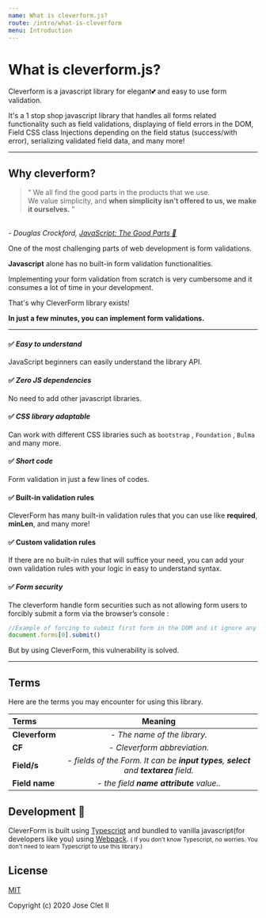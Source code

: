 ```yaml
---
name: What is cleverform.js?
route: /intro/what-is-cleverform
menu: Introduction
---
```



# What is cleverform.js?

Cleverform is a javascript library for elegant💕 and easy to use form validation.

It's a 1 stop shop javascript library that handles all forms related functionality such as field validations, displaying of field errors in the DOM, Field CSS class Injections depending on the field status (success/with error), serializing validated field data, and many more!


---

## Why cleverform?

> “ We all find the good parts in the products that we use.<br/>We value simplicity, and <b>when simplicity isn’t offered to us, we make it ourselves.</b> ”
<br/>
<i>- Douglas Crockford, <a target='_new' title='Book about Javascript'  href='https://www.goodreads.com/book/show/2998152-javascript'>JavaScript: The Good Parts 📖 </a></i> 

One of the most challenging parts of web development is form validations.

__Javascript__ alone has no built-in form validation functionalities.

Implementing your form validation from scratch is very cumbersome and it consumes a lot of time in your development. 

That's why CleverForm library exists!

__In just a few minutes, you can implement form validations.__

___

#### ✅ _Easy to understand_ 
JavaScript beginners can easily understand the library API.


#### ✅ _Zero JS dependencies_
No need to add other javascript libraries.

#### ✅ _CSS library adaptable_ 
Can work with different CSS libraries such as `bootstrap` , `Foundation` , `Bulma` and many more.


#### ✅ _Short code_ 
Form validation in just a few lines of codes.

#### ✅ Built-in validation rules
CleverForm has many built-in validation rules that you can use like __required__, __minLen__, and many more!

#### ✅ Custom validation rules
If there are no built-in rules that will suffice your need,
you can add your own validation rules with your logic in easy to understand syntax.

<!-- #### ✅ _Customizable error message_ 
Display form validation error messages easily in any part of the DOM depending on your projects need. -->


#### ✅ _Form security_ 
The cleverform handle form securities such as not allowing form users to forcibly submit a form via the browser’s console :

```js
//Example of forcing to submit first form in the DOM and it ignore any kind of form validations 
document.forms[0].submit()
```
But by using CleverForm, this vulnerability is solved. 


    
<!-- ## Principles
 ...... -->


---

## Terms
 Here are the terms you may encounter for using this library.


| Terms     | Meaning |
| :----         | :-----: |
| **Cleverform**      | _- The name of the library._ |
| **CF** | _- Cleverform abbreviation._ |
| **Field/s** | _- fields of the Form. It can be __input types__, __select__ and __textarea__ field._ |
| **Field name** | _- the field __name attribute__ value.._ |

## Development 🔨

CleverForm is built using [Typescript](https://www.typescriptlang.org/) and bundled to vanilla javascript(for developers like you) using [Webpack](https://webpack.js.org/).
<small>( If you don't know Typescript, no worries. You don't need to learn Typescript to use this library.)</small>

## License

[MIT](http://opensource.org/licenses/MIT)

Copyright (c) 2020 Jose Clet II